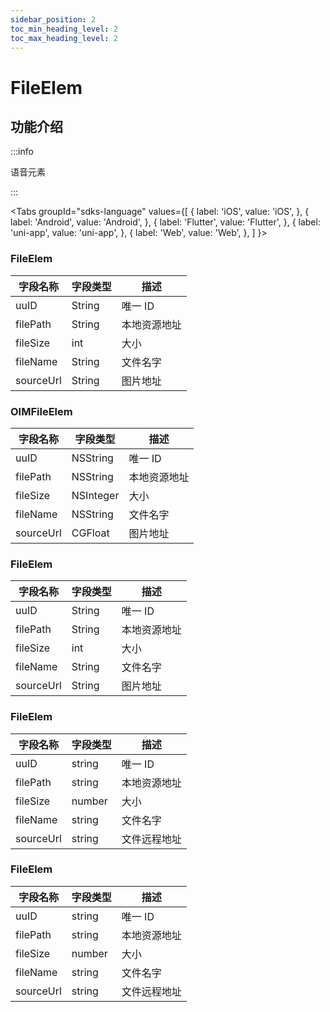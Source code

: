 ```yaml
---
sidebar_position: 2
toc_min_heading_level: 2
toc_max_heading_level: 2
---
```


# FileElem

## 功能介绍

:::info

语音元素

:::

<Tabs
groupId="sdks-language"
values={[
{ label: 'iOS', value: 'iOS', },
{ label: 'Android', value: 'Android', },
{ label: 'Flutter', value: 'Flutter', },
{ label: 'uni-app', value: 'uni-app', },
{ label: 'Web', value: 'Web', },
]
}>

<TabItem value="Flutter">

### FileElem

| 字段名称  | 字段类型 | 描述         |
| --------- | -------- | ------------ |
| uuID      | String   | 唯一 ID      |
| filePath  | String   | 本地资源地址 |
| fileSize  | int      | 大小         |
| fileName  | String   | 文件名字     |
| sourceUrl | String   | 图片地址     |

</TabItem>

<TabItem value="iOS">

### OIMFileElem

| 字段名称  | 字段类型  | 描述         |
| --------- | --------- | ------------ |
| uuID      | NSString  | 唯一 ID      |
| filePath  | NSString  | 本地资源地址 |
| fileSize  | NSInteger | 大小         |
| fileName  | NSString  | 文件名字     |
| sourceUrl | CGFloat   | 图片地址     |

</TabItem>

<TabItem value="Android">

### FileElem

| 字段名称  | 字段类型 | 描述         |
| --------- | -------- | ------------ |
| uuID      | String   | 唯一 ID      |
| filePath  | String   | 本地资源地址 |
| fileSize  | int      | 大小         |
| fileName  | String   | 文件名字     |
| sourceUrl | String   | 图片地址     |

</TabItem>

<TabItem value="Web">

### FileElem

| 字段名称  | 字段类型 | 描述         |
| --------- | -------- | ------------ |
| uuID      | string   | 唯一 ID      |
| filePath  | string   | 本地资源地址 |
| fileSize  | number   | 大小         |
| fileName  | string   | 文件名字     |
| sourceUrl | string   | 文件远程地址 |

</TabItem>

<TabItem value="uni-app">

### FileElem

| 字段名称  | 字段类型 | 描述         |
| --------- | -------- | ------------ |
| uuID      | string   | 唯一 ID      |
| filePath  | string   | 本地资源地址 |
| fileSize  | number   | 大小         |
| fileName  | string   | 文件名字     |
| sourceUrl | string   | 文件远程地址 |

</TabItem>

</Tabs>
